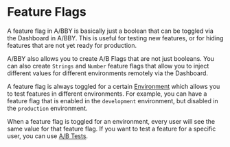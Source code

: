 # Feature Flags

A feature flag in A/BBY is basically just a boolean that can be toggled via the Dashboard in A/BBY.
This is useful for testing new features, or for hiding features that are not yet ready for production.

A/BBY also allows you to create A/B Flags that are not just booleans. You can also create `Strings` and `Number` feature flags that allow you to inject
different values for different environments remotely via the Dashboard.

A feature flag is always toggled for a certain [Environment](/environments) which allows you to test features in different environments.
For example, you can have a feature flag that is enabled in the `development` environment, but disabled in the `production` environment.

When a feature flag is toggled for an environment, every user will see the same value for that feature flag.
If you want to test a feature for a specific user, you can use [A/B Tests](/a-b-testing).